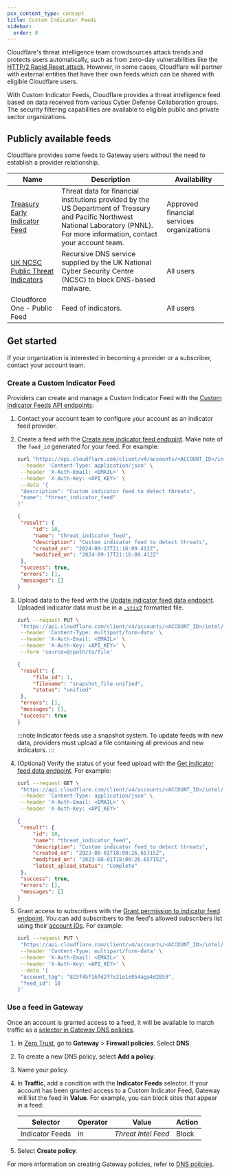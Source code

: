 ```yaml
---
pcx_content_type: concept
title: Custom Indicator Feeds
sidebar:
  order: 8
---
```



Cloudflare's threat intelligence team crowdsources attack trends and protects users automatically, such as from zero-day vulnerabilities like the [HTTP/2 Rapid Reset attack](https://blog.cloudflare.com/technical-breakdown-http2-rapid-reset-ddos-attack/). However, in some cases, Cloudflare will partner with external entities that have their own feeds which can be shared with eligible Cloudflare users.

With Custom Indicator Feeds, Cloudflare provides a threat intelligence feed based on data received from various Cyber Defense Collaboration groups. The security filtering capabilities are available to eligible public and private sector organizations.

## Publicly available feeds

Cloudflare provides some feeds to Gateway users without the need to establish a provider relationship.

| Name                                                                                                                                      | Description                                                                                                                                                                         | Availability                              |
| ----------------------------------------------------------------------------------------------------------------------------------------- | ----------------------------------------------------------------------------------------------------------------------------------------------------------------------------------- | ----------------------------------------- |
| [Treasury Early Indicator Feed](https://www.cloudflare.com/press-releases/2024/us-department-of-treasury-pnnl-finserv-threat-intel-feed/) | Threat data for financial institutions provided by the US Department of Treasury and Pacific Northwest National Laboratory (PNNL). For more information, contact your account team. | Approved financial services organizations |
| [UK NCSC Public Threat Indicators](https://www.ncsc.gov.uk/information/pdns)                                                              | Recursive DNS service supplied by the UK National Cyber Security Centre (NCSC) to block DNS-based malware.                                                                          | All users                                 |
| Cloudforce One - Public Feed                                                                                                              | Feed of indicators.                                                                                                                                                                 | All users                                          |

## Get started

<Render file="indicator-feeds-overview" />

If your organization is interested in becoming a provider or a subscriber, contact your account team.

### Create a Custom Indicator Feed

Providers can create and manage a Custom Indicator Feed with the [Custom Indicator Feeds API endpoints](/api/resources/intel/subresources/indicator_feeds/methods/list/):

1. Contact your account team to configure your account as an indicator feed provider.
2. Create a feed with the [Create new indicator feed endpoint](/api/resources/intel/subresources/indicator_feeds/methods/create/). Make note of the `feed_id` generated for your feed. For example:

   ```bash title="Create new indicator feed"
   curl "https://api.cloudflare.com/client/v4/accounts/<ACCOUNT_ID>/intel/indicator-feeds" \
   	--header 'Content-Type: application/json' \
   	--header 'X-Auth-Email: <EMAIL>' \
   	--header 'X-Auth-Key: <API_KEY>' \
   	--data '{
   	"description": "Custom indicator feed to detect threats",
   	"name": "threat_indicator_feed"
   }'
   ```

   ```json output {3}
   {
   	"result": {
   		"id": 10,
   		"name": "threat_indicator_feed",
   		"description": "Custom indicator feed to detect threats",
   		"created_on": "2024-09-17T21:16:09.412Z",
   		"modified_on": "2024-09-17T21:16:09.412Z"
   	},
   	"success": true,
   	"errors": [],
   	"messages": []
   }
   ```

3. Upload data to the feed with the [Update indicator feed data endpoint](/api/resources/intel/subresources/indicator_feeds/subresources/snapshots/methods/update/). Uploaded indicator data must be in a [`.stix2`](https://oasis-open.github.io/cti-documentation/stix/intro) formatted file.

   ```bash title="Update indicator feed data"
   curl --request PUT \
   	"https://api.cloudflare.com/client/v4/accounts/<ACCOUNT_ID>/intel/indicator-feeds/<FEED_ID>/snapshot" \
   	--header 'Content-Type: multipart/form-data' \
   	--header 'X-Auth-Email: <EMAIL>' \
   	--header 'X-Auth-Key: <API_KEY>' \
   	--form 'source=@/path/to/file'
   ```

   ```json output
   {
   	"result": {
   		"file_id": 1,
   		"filename": "snapshot_file.unified",
   		"status": "unified"
   	},
   	"errors": [],
   	"messages": [],
   	"success": true
   }
   ```

   :::note
   Indicator feeds use a snapshot system. To update feeds with new data, providers must upload a file containing all previous and new indicators.
   :::

4. (Optional) Verify the status of your feed upload with the [Get indicator feed data endpoint](/api/resources/intel/subresources/indicator_feeds/methods/data/). For example:

   ```bash title="Get indicator feed data"
   curl --request GET \
   	"https://api.cloudflare.com/client/v4/accounts/<ACCOUNT_ID>/intel/indicator-feeds/<FEED_ID>/data" \
   	--header 'Content-Type: application/json' \
   	--header 'X-Auth-Email: <EMAIL>' \
   	--header 'X-Auth-Key: <API_KEY>'
   ```

   ```json output {8}
   {
   	"result": {
   		"id": 10,
   		"name": "threat_indicator_feed",
   		"description": "Custom indicator feed to detect threats",
   		"created_on": "2023-08-01T18:00:26.65715Z",
   		"modified_on": "2023-08-01T18:00:26.65715Z",
   		"latest_upload_status": "Complete"
   	},
   	"success": true,
   	"errors": [],
   	"messages": []
   }
   ```

5. Grant access to subscribers with the [Grant permission to indicator feed endpoint](/api/resources/intel/subresources/indicator_feeds/subresources/permissions/methods/create/). You can add subscribers to the feed's allowed subscribers list using their [account IDs](/fundamentals/account/find-account-and-zone-ids/). For example:

   ```bash title="Update indicator feed data"
   curl --request PUT \
   	"https://api.cloudflare.com/client/v4/accounts/<ACCOUNT_ID>/intel/indicator-feeds/<FEED_ID>/snapshot" \
   	--header 'Content-Type: multipart/form-data' \
   	--header 'X-Auth-Email: <EMAIL>' \
   	--header 'X-Auth-Key: <API_KEY>' \
   	--data '{
   	"account_tag": "823f45f16fd2f7e21e1e054aga4d2859",
   	"feed_id": 10
   }'
   ```

### Use a feed in Gateway

Once an account is granted access to a feed, it will be available to match traffic as a [selector in Gateway DNS policies](/cloudflare-one/policies/gateway/dns-policies/#indicator-feeds).

1. In [Zero Trust](https://one.dash.cloudflare.com/), go to **Gateway** > **Firewall policies**. Select **DNS**.
2. To create a new DNS policy, select **Add a policy**.
3. Name your policy.
4. In **Traffic**, add a condition with the **Indicator Feeds** selector. If your account has been granted access to a Custom Indicator Feed, Gateway will list the feed in **Value**. For example, you can block sites that appear in a feed:

   | Selector        | Operator | Value               | Action |
   | --------------- | -------- | ------------------- | ------ |
   | Indicator Feeds | in       | _Threat Intel Feed_ | Block  |

5. Select **Create policy**.

For more information on creating Gateway policies, refer to [DNS policies](/cloudflare-one/policies/gateway/dns-policies/).
